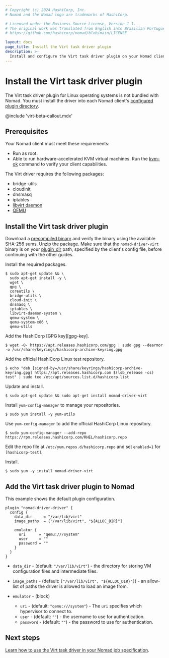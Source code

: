 ```yaml
---
# Copyright (c) 2024 HashiCorp, Inc.
# Nomad and the Nomad logo are trademarks of HashiCorp.

# Licensed under the Business Source License, Version 1.1.
# The original work was translated from English into Brazilian Portuguese.
# https://github.com/hashicorp/nomad/blob/main/LICENSE

layout: docs
page_title: Install the Virt task driver plugin
description: >-
  Install and configure the Virt task driver plugin on your Nomad clients. Review manual instructions and those for Ubuntu, Debian, CentOS, and RHEL. Add the Virt task driver plugin to Nomad.
---
```


# Install the Virt task driver plugin

The Virt task driver plugin for Linux operating systems is not bundled with
Nomad. You must install the driver into each Nomad client's [configured plugin
directory][plugin_dir].

@include 'virt-beta-callout.mdx'

## Prerequisites

Your Nomad client must meet these requirements:

- Run as root.
- Able to run hardware-accelerated KVM virtual machines. Run the [kvm-ok][]
  command to verify your client capabilities.

The Virt driver requires the following packages:

- bridge-utils
- cloudinit
- dnsmasq
- iptables
- [libvirt daemon][]
- [QEMU][]

## Install the Virt task driver plugin

<Tabs>
<Tab heading="Manual installation" group="manual">

Download a [precompiled binary][releases] and verify the binary using the
available SHA-256 sums. Unzip the package. Make sure that the
`nomad-driver-virt` binary is on your
[plugin_dir] path, specified by the
client's config file, before continuing with the other guides.

</Tab>
<Tab heading="Ubuntu/Debian" group="manual">

Install the required packages.

```shell-session
$ sudo apt-get update && \
  sudo apt-get install -y \
  wget \
  gpg \
  coreutils \
  bridge-utils \
  cloud-init \
  dnsmasq \
  iptables \
  libvirt-daemon-system \
  qemu-system \
  qemu-system-x86 \
  qemu-utils
```

Add the HashiCorp [GPG key][gpg-key].

```shell-session
$ wget -O- https://apt.releases.hashicorp.com/gpg | sudo gpg --dearmor -o /usr/share/keyrings/hashicorp-archive-keyring.gpg
```

Add the official HashiCorp Linux test repository.

```shell-session
$ echo "deb [signed-by=/usr/share/keyrings/hashicorp-archive-keyring.gpg] https://apt.releases.hashicorp.com $(lsb_release -cs) test" | sudo tee /etc/apt/sources.list.d/hashicorp.list
```

Update and install.

```shell-session
$ sudo apt-get update && sudo apt-get install nomad-driver-virt
```

</Tab>
<Tab heading="CentOS/RHEL" group="linux">

Install `yum-config-manager` to manage your repositories.

```shell-session
$ sudo yum install -y yum-utils
```

Use `yum-config-manager` to add the official HashiCorp Linux repository.

```shell-session
$ sudo yum-config-manager --add-repo https://rpm.releases.hashicorp.com/RHEL/hashicorp.repo
```

Edit the repo file at `/etc/yum.repos.d/hashicorp.repo` and set `enabled=1` for `[hashicorp-test]`.

Install.

```shell-session
$ sudo yum -y install nomad-driver-virt
```

</Tab>
</Tabs>

## Add the Virt task driver plugin to Nomad

This example shows the default plugin configuration.

```hcl
plugin "nomad-driver-driver" {
  config {
    data_dir     = "/var/lib/virt"
    image_paths  = ["/var/lib/virt", "${ALLOC_DIR}"]

    emulator {
      uri      = "qemu:///system"
      user     = ""
      password = ""
    }
  }
}
```

- `data_dir` - (default: `"/var/lib/virt"`) - the directory for storing VM configuration files and
  intermediate files.

- `image_paths` - (default: `["/var/lib/virt", "${ALLOC_DIR}"]`) - an allow-list of paths the driver
  is allowed to load an image from.

- `emulator` - (block)
  - `uri` - (default: `"qemu:///system"`) - The `uri` specifies which hypervisor to connect to.
  - `user` - (default: `""`) - the username to use for authentication.
  - `password` - (default: `""`) - the password to use for authentication.

## Next steps

[Learn how to use the Virt task driver in your Nomad job specification][task-config].

[releases]: https://releases.hashicorp.com/nomad-driver-virt
[kvm-ok]: https://manpages.ubuntu.com/manpages/bionic/man1/kvm-ok.1.html
[libvirt daemon]: https://libvirt.org/daemons.html
[QEMU]: https://www.qemu.org/
[task-config]: /nomad/plugins/drivers/virt/task-config
[plugin_dir]: /nomad/docs/configuration#plugin_dir
